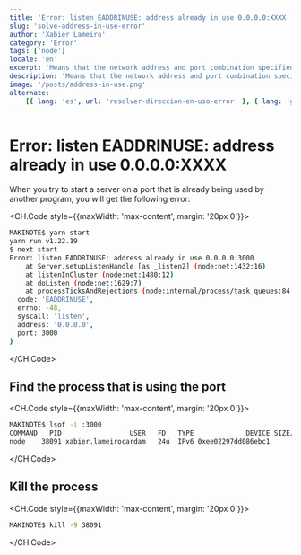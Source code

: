 ```yaml
---
title: 'Error: listen EADDRINUSE: address already in use 0.0.0.0:XXXX'
slug: 'solve-address-in-use-error'
author: 'Xabier Lameiro'
category: 'Error'
tags: ['node']
locale: 'en'
excerpt: 'Means that the network address and port combination specified in the error message is already in use by another process running on your computer. This can occur when you try to start a server on a port that is already being used by another program.'
description: 'Means that the network address and port combination specified in the error message is already in use by another process running on your computer. This can occur when you try to start a server on a port that is already being used by another program.'
image: '/posts/address-in-use.png'
alternate:
    [{ lang: 'es', url: 'resolver-direccion-en-uso-error' }, { lang: 'gl', url: 'arranxar-direccion-en-uso-erro' }]
---
```


# Error: listen EADDRINUSE: address already in use 0.0.0.0:XXXX

<Date date="01-02-2023" />

<GoogleAdsense slot="9195809063" horizontal />

When you try to start a server on a port that is already being used by another program, you will get the following error:

<CH.Code style={{maxWidth: 'max-content', margin: '20px 0'}}>

```bash
MAKINOTE$ yarn start
yarn run v1.22.19
$ next start
Error: listen EADDRINUSE: address already in use 0.0.0.0:3000
    at Server.setupListenHandle [as _listen2] (node:net:1432:16)
    at listenInCluster (node:net:1480:12)
    at doListen (node:net:1629:7)
    at processTicksAndRejections (node:internal/process/task_queues:84:21) {
  code: 'EADDRINUSE',
  errno: -48,
  syscall: 'listen',
  address: '0.0.0.0',
  port: 3000
}
```

</CH.Code>

## Find the process that is using the port

<CH.Code style={{maxWidth: 'max-content', margin: '20px 0'}}>

```bash
MAKINOTE$ lsof -i :3000
COMMAND   PID                 USER   FD   TYPE             DEVICE SIZE/OFF NODE NAME
node    38091 xabier.lameirocardam   24u  IPv6 0xee02297dd086ebc1      0t0  TCP *:hbci (LISTEN)
```

</CH.Code>

## Kill the process

<CH.Code style={{maxWidth: 'max-content', margin: '20px 0'}}>

```bash
MAKINOTE$ kill -9 38091
```

</CH.Code>
